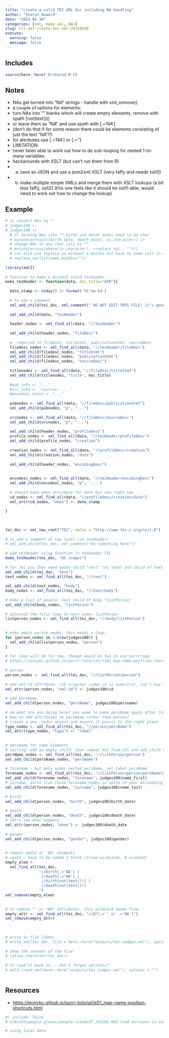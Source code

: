 ```yaml
---
title: "create a valid TEI XML doc including NA handling"
author: "Sharon Howard"
date: "2025-06-30"
categories: [xml, make xml, NAs]
slug: til-xml-create-tei-xml-20250630
execute:
  warning: false
  message: false
---
```


## Includes

```r
source(here::here('R/shared.R'))
```

## Notes

-  NAs get turned into "NA" strings - handle with xml_remove()   
-  a couple of options for elements:  
-  turn NAs into "" blanks which will create empty elements, remove with xpath [not(text())] 
-  or leave them as "NA" and use xpath with [.='NA']  
-  (don't do that if for some reason there could be elements consisting of just the text "NA"!!) 
-  for attributes use [.='NA'] or [.=''] 
-  LIMITATION:  
-  never been able to work out how to do sub-looping for nested 1-to-many variables. 
-  hackarounds with XSLT (but can't run them from R) 
-  a) save as JSON and use a json2xml XSLT (very faffy and needs xslt3) 
-  b) make multiple simple XMLs and merge them with XSLT lookups (a bit less faffy, xslt2) (this one feels like it should be xslt1-able, would need to work out how to change the lookup) 
 
 




## Example

```r
# to convert NAs to "" 
# judges100 <- 
# judges100 |> 
  # if turning NAs into "" birth and death dates need to be char 
  # mutate(across(c(birth_date, death_date), as.character)) |> 
  # change NAs in any char cols to ""  
  # mutate(across(where(is.character), ~replace_na(., ""))) 
  # can also use replace_na without a mutate but have to name cols in a list 
  # replace_na(list(name_middle=""))  
 
library(xml2) 
 
# function to make a minimal valid teiHeader 
make_teiHeader <- function(data, doc_title="ATB"){ 
 
  date_stamp <- today() |> format('%Y-%m-%d') 
   
  # to add a comment 
  xml_add_child(tei_doc, xml_comment(" DO NOT EDIT THIS FILE: it's generated automatically from a script. ")) 
 
  xml_add_child(data, "teiHeader") 
   
  header_nodes <- xml_find_all(data, "//teiHeader") 
   
  xml_add_child(header_nodes, "fileDesc") 
   
  #  required in fileDesc: titleStmt, publicationStmt, sourceDesc 
  filedesc_nodes <- xml_find_all(data, "//teiHeader/fileDesc") 
  xml_add_child(filedesc_nodes, "titleStmt") 
  xml_add_child(filedesc_nodes, "publicationStmt") 
  xml_add_child(filedesc_nodes, "sourceDesc") 
   
  titlenodes <- xml_find_all(data, "//fileDesc/titleStmt") 
  xml_add_child(titlenodes, "title", doc_title) 
   
  #pub_info <- "..." 
  #src_info <- "sources: ...." 
  #encodesc_notes <- "..." 
   
  pubnodes <- xml_find_all(data, "//fileDesc/publicationStmt") 
  xml_add_child(pubnodes, "p", "...") 
   
  srcnodes <- xml_find_all(data, "//fileDesc/sourceDesc") 
  xml_add_child(srcnodes, "p", "...") 
   
  xml_add_child(header_nodes, "profileDesc") 
  profile_nodes <- xml_find_all(data, "//teiHeader/profileDesc") 
  xml_add_child(profile_nodes, "creation") 
   
  creation_nodes <- xml_find_all(data, "//profileDesc/creation") 
  xml_add_child(creation_nodes, "date") 
   
  xml_add_child(header_nodes, "encodingDesc") 
   
   
  encodesc_nodes <- xml_find_all(data, "//teiHeader/encodingDesc") 
  xml_add_child(encodesc_nodes, "p", '...') 
   
  # should make when attribute for date but cba right now 
  cd_nodes <- xml_find_all(data, "//profileDesc/creation/date") 
  xml_attr(cd_nodes, "when") <- date_stamp 
       
} 
 
 
 
tei_doc <- xml_new_root("TEI", xmlns = "http://www.tei-c.org/ns/1.0")  
 
# to add a comment at top level (in teiHeader) 
# xml_add_child(tei_doc, xml_comment("do something here")) 
 
# add teiHeader using function in teiHeader TIL  
make_teiHeader(tei_doc, "US Judges") 
 
# for tei you then need empty child "text" (no loop) and child of text "body" 
xml_add_child(tei_doc, "text") 
text_nodes <- xml_find_all(tei_doc, "//text") 
 
xml_add_child(text_nodes, "body") 
body_nodes <- xml_find_all(tei_doc, "//text/body")  
 
# make a list of people: next child of body "listPerson" 
xml_add_child(body_nodes, "listPerson") 
 
# adjusted the first loop to nest under listPerson  
listperson_nodes <- xml_find_all(tei_doc, "//body/listPerson") 
 
 
# make empty person_nodes. this needs a loop.  
for (person_nodes in 1:nrow(judges100)) { 
  xml_add_child(listperson_nodes, "person") 
} 
 
# for loop will do for now, though would be fun to use purrr:map  
# https://jennybc.github.io/purrr-tutorial/ls01_map-name-position-shortcuts.html 
 
# person 
person_nodes <- xml_find_all(tei_doc, "//listPerson/person") 
 
# add xml:id attribute. (nb original judge_id is numerical, can't use that in xml:id) 
xml_attr(person_nodes, "xml:id") <- judges100$id   
 
# add persName  
xml_add_child(person_nodes, "persName", judges100$persname) 
 
# um what are you doing here? you seem to make persName again after this. check  
# how to add attributes to persName rather than person? 
# create a new _nodes object and ensure it points to the right place 
type_nodes <- xml_find_all(tei_doc, "//person/persName") 
xml_attr(type_nodes, "type") <- "label" 
 
 
# persName for name elements 
# nesting: add an empty child. then repeat xml_find_all and add_child to that.  
persName_nodes <- xml_find_all(tei_doc, "//listPerson/person") 
xml_add_child(persName_nodes, "persName") 
 
# forename - but only under nested persName, not label persName 
forename_nodes <- xml_find_all(tei_doc, "//listPerson/person/persName[not(@type='label')]") 
xml_add_child(forename_nodes, "forename", judges100$name_first) 
# surname, ditto (can reuse forename_nodes in spite of your misleading naming) 
xml_add_child(forename_nodes, "surname", judges100$name_last) 
 
# birth 
xml_add_child(person_nodes, "birth", judges100$birth_date) 
 
# death.  
xml_add_child(person_nodes, "death", judges100$death_date) 
# let's see what happens 
xml_attr(person_nodes, "when") <- judges100$death_date 
 
# gender 
xml_add_child(person_nodes, "gender", judges100$gender) 
 
 
# remove empty or 'NA' elements 
# xpath - have to be named I think (tried wildcards, R crashed) 
empty_elem <-  
  xml_find_all(tei_doc, 
               "//birth[.='NA'] | 
                //death[.='NA'] | 
                //birth[not(text())] | 
                //death[not(text())] 
               ") 
xml_remove(empty_elem) 
 
 
# to remove "" or "NA" attributes. this wildcard seems fine. 
empty_attr <- xml_find_all(tei_doc, "//@*[.='' or .='NA']") 
xml_remove(empty_attr) 
 
 
 
# write to file [done] 
# write_xml(tei_doc, file = here::here("outputs/tei-judges.xml"), options =c("format")) 
 
# show the content of the file 
# cat(as.character(tei_doc)) 
 
# to read it back in... don't forget options="" 
# xml2::read_xml(here::here("outputs/tei-judges.xml"), options = "") 
 

```


## Resources

* [https://jennybc.github.io/purrr-tutorial/ls01_map-name-position-shortcuts.html](https://jennybc.github.io/purrr-tutorial/ls01_map-name-position-shortcuts.html)

```r
#| include: false
# atb/atb/people-places/people-standoff_241201.Rmd (and versions in various other files) 

# using local data
```
